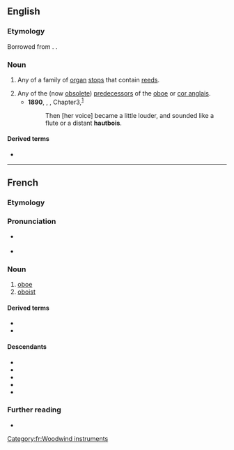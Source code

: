 ==English==

===Etymology===
Borrowed from {{bor|en|fr|hautbois}}. {{doublet|en|oboe|hautboy}}.

===Noun===
{{en-noun|hautbois}}

# Any of a family of [[organ]] [[stop]]s that contain [[reed]]s.
#: {{syn|en|oboe}}
# Any of the (now [[obsolete]]) [[predecessor]]s of the [[oboe]] or [[cor anglais]].
#* '''1890''', {{w|Oscar Wilde}}, ''{{w|The Picture of Dorian Gray}}'', Chapter{{nbsp}}3,<sup>[http://www.gutenberg.org/files/4078/4078-h/4078-h.htm]</sup>
#*: Then [her voice] became a little louder, and sounded like a flute or a distant '''hautbois'''.

====Derived terms====
* {{l|en|hautboist}}

----

==French==

===Etymology===
{{compound|fr|haut|bois|t1=high (pitched)|t2=wood(wind)}}

===Pronunciation===
* {{fr-asph}} {{fr-IPA|haubois}}
* {{audio|fr|LL-Q150 (fra)-WikiLucas00-hautbois.wav|Audio}}

===Noun===
{{fr-noun|m|hautbois}}

# [[oboe]]
# [[oboist]]

====Derived terms====
* {{l|fr|hautbois d'amour}}
* {{l|fr|hautboïste}}

====Descendants====
* {{descendant|en|hautboy|bor=1}}
* {{descendant|it|oboè|bor=1}}
* {{desctree|ru|гобо́й|bor=1}}
* {{descendant|es|oboe|bor=1}}
* {{descendant|tr|obua|bor=1}}

===Further reading===
* {{R:TLFi}}

[[Category:fr:Woodwind instruments]]